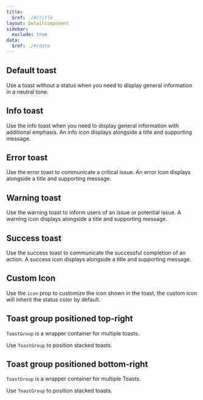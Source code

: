 ```yaml
---
title:
  $ref: ./#/title
layout: DetailComponent
sidebar:
  exclude: true
data:
  $ref: ./#/data
---
```


## Default toast

Use a toast without a status when you need to display general information in a neutral tone.

<LivePreview componentName="toast" exampleName="Default" />

## Info toast

Use the info toast when you need to display general information with additional emphasis. An info icon displays alongside a title and supporting message.

<LivePreview componentName="toast" exampleName="Info" />

## Error toast

Use the error toast to communicate a critical issue. An error icon displays alongside a title and supporting message.

<LivePreview componentName="toast" exampleName="Error" />

## Warning toast

Use the warning toast to inform users of an issue or potential issue. A warning icon displays alongside a title and supporting message.

<LivePreview componentName="toast" exampleName="Warning" />

## Success toast

Use the success toast to communicate the successful completion of an action. A success icon displays alongside a title and supporting message.

<LivePreview componentName="toast" exampleName="Success" />

## Custom Icon

Use the `icon` prop to customize the icon shown in the toast, the custom icon will inherit the status color by default.

<LivePreview componentName="toast" exampleName="CustomIcon" />

## Toast group positioned top-right

`ToastGroup` is a wrapper container for multiple toasts.

Use `ToastGroup` to position stacked toasts.

<LivePreview componentName="toast" exampleName="ToastGroupTop" />

## Toast group positioned bottom-right

`ToastGroup` is a wrapper container for multiple Toasts.

Use `ToastGroup` to position stacked toasts.

<LivePreview componentName="toast" exampleName="ToastGroupBottom" />
